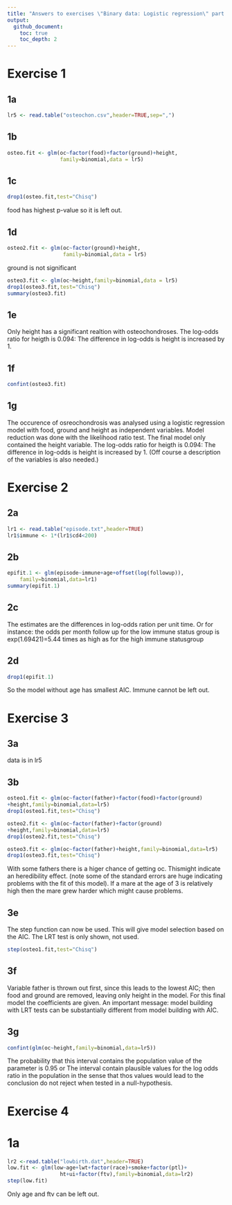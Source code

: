 ```yaml
---
title: "Answers to exercises \"Binary data: Logistic regression\" part 2"
output:
  github_document:
    toc: true
    toc_depth: 2
---
```


# Exercise 1

## 1a

```r
lr5 <- read.table("osteochon.csv",header=TRUE,sep=",")
```

## 1b

```r
osteo.fit <- glm(oc~factor(food)+factor(ground)+height,
                 family=binomial,data = lr5)
```

## 1c
```r
drop1(osteo.fit,test="Chisq")
```
food has highest p-value so it is left out.

## 1d
```r
osteo2.fit <- glm(oc~factor(ground)+height,
                  family=binomial,data = lr5)
```
ground is not significant
```r
osteo3.fit <- glm(oc~height,family=binomial,data = lr5)
drop1(osteo3.fit,test="Chisq")
summary(osteo3.fit)
```

## 1e

Only height has a significant realtion with osteochondroses.
The log-odds ratio for heigth is 0.094: The difference in log-odds is height is increased by 1.

## 1f

```r
confint(osteo3.fit)
```

## 1g
The occurence of osreochondrosis was analysed using a logistic regression model with food, ground and height as independent variables. Model reduction was done with the likelihood ratio test. The final model only contained the height variable. The log-odds ratio for heigth is 0.094: The difference in log-odds is height is increased by 1.
(Off course a description of the variables is also needed.)

# Exercise 2

## 2a

```r
lr1 <- read.table("episode.txt",header=TRUE)
lr1$immune <- 1*(lr1$cd4<200)
```

## 2b
```r
epifit.1 <- glm(episode~immune+age+offset(log(followup)),
    family=binomial,data=lr1)
summary(epifit.1)
```

## 2c
The estimates are the differences in log-odds ration per unit time.
Or for instance: the odds per month follow up for the low immune status group is exp(1.69421)=5.44 times as high as for the high immune statusgroup

## 2d

```r
drop1(epifit.1)
```

So the model without age has smallest AIC. Immune cannot be left
out.

# Exercise 3

## 3a

data is in lr5

## 3b
```r
osteo1.fit <- glm(oc~factor(father)+factor(food)+factor(ground)
+height,family=binomial,data=lr5)
drop1(osteo1.fit,test="Chisq")
```
```r
osteo2.fit <- glm(oc~factor(father)+factor(ground)
+height,family=binomial,data=lr5)
drop1(osteo2.fit,test="Chisq")
```
```r
osteo3.fit <- glm(oc~factor(father)+height,family=binomial,data=lr5)
drop1(osteo3.fit,test="Chisq")
```
With some fathers there is a higer chance of getting oc. Thismight indicate an heredibility effect. (note some of the standard errors are huge indicating problems with the fit of this model). If a mare at the age of 3 is relatively high then the mare grew harder which might cause problems.

## 3e
The step function can now be used. This will give model selection based on the AIC. The LRT test is only shown, not used.
```r
step(osteo1.fit,test="Chisq")
```

## 3f

Variable father is thrown out first, since this leads to the lowest AIC; then food and ground are removed, leaving only height in the model. For this final model the coefficients are given. An important message: model building with LRT tests can be substantially different from model building with AIC. 

## 3g
```r
confint(glm(oc~height,family=binomial,data=lr5))
```

The probability that this interval contains the population value of the parameter is 0.95 or The interval contain plausible values for the log odds ratio in the population in the sense that thos values would lead to the conclusion do not reject when tested in a null-hypothesis.

# Exercise 4

# 1a
```r
lr2 <-read.table("lowbirth.dat",header=TRUE)
low.fit <- glm(low~age+lwt+factor(race)+smoke+factor(ptl)+
                 ht+ui+factor(ftv),family=binomial,data=lr2)
step(low.fit)
```
Only age and ftv can be left out.
